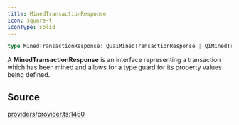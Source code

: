 ```yaml
---
title: MinedTransactionResponse
icon: square-t
iconType: solid
---
```


```ts
type MinedTransactionResponse: QuaiMinedTransactionResponse | QiMinedTransactionResponse;
```

A **MinedTransactionResponse** is an interface representing a transaction which has been mined and allows for a type
guard for its property values being defined.

## Source

[providers/provider.ts:1460](https://github.com/dominant-strategies/quais.js/blob/c5f991423178493ef964731be9238d952f3e77dd/src/providers/provider.ts#L1460)
